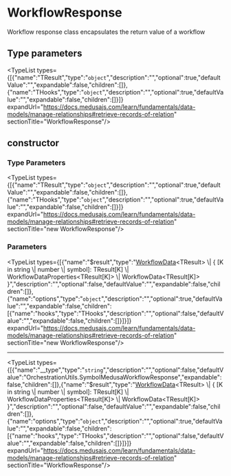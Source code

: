 
# WorkflowResponse

Workflow response class encapsulates the return value of a workflow

## Type parameters

<TypeList types={[{"name":"TResult","type":"`object`","description":"","optional":true,"defaultValue":"","expandable":false,"children":[]},{"name":"THooks","type":"`object`","description":"","optional":true,"defaultValue":"","expandable":false,"children":[]}]} expandUrl="https://docs.medusajs.com/learn/fundamentals/data-models/manage-relationships#retrieve-records-of-relation" sectionTitle="WorkflowResponse"/>

## constructor

### Type Parameters

<TypeList types={[{"name":"TResult","type":"`object`","description":"","optional":true,"defaultValue":"","expandable":false,"children":[]},{"name":"THooks","type":"`object`","description":"","optional":true,"defaultValue":"","expandable":false,"children":[]}]} expandUrl="https://docs.medusajs.com/learn/fundamentals/data-models/manage-relationships#retrieve-records-of-relation" sectionTitle="new WorkflowResponse"/>

### Parameters

<TypeList types={[{"name":"$result","type":"[WorkflowData](../../types/workflows.WorkflowData/page.mdx)&#60;TResult&#62; \\| &#123; [K in string \\| number \\| symbol]: TResult[K] \\| WorkflowDataProperties&#60;TResult[K]&#62; \\| WorkflowData&#60;TResult[K]&#62; &#125;","description":"","optional":false,"defaultValue":"","expandable":false,"children":[]},{"name":"options","type":"`object`","description":"","optional":true,"defaultValue":"","expandable":false,"children":[{"name":"hooks","type":"THooks","description":"","optional":false,"defaultValue":"","expandable":false,"children":[]}]}]} expandUrl="https://docs.medusajs.com/learn/fundamentals/data-models/manage-relationships#retrieve-records-of-relation" sectionTitle="new WorkflowResponse"/>

___

<TypeList types={[{"name":"__type","type":"`string`","description":"","optional":false,"defaultValue":"OrchestrationUtils.SymbolMedusaWorkflowResponse","expandable":false,"children":[]},{"name":"$result","type":"[WorkflowData](../../types/workflows.WorkflowData/page.mdx)&#60;TResult&#62; \\| &#123; [K in string \\| number \\| symbol]: TResult[K] \\| WorkflowDataProperties&#60;TResult[K]&#62; \\| WorkflowData&#60;TResult[K]&#62; &#125;","description":"","optional":false,"defaultValue":"","expandable":false,"children":[]},{"name":"options","type":"`object`","description":"","optional":true,"defaultValue":"","expandable":false,"children":[{"name":"hooks","type":"THooks","description":"","optional":false,"defaultValue":"","expandable":false,"children":[]}]}]} expandUrl="https://docs.medusajs.com/learn/fundamentals/data-models/manage-relationships#retrieve-records-of-relation" sectionTitle="WorkflowResponse"/>
